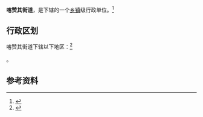 {{中国乡级行政区|65/40/02/004/000}}

'''喀赞其街道'''，是{{PRC admin/fullname|65/40/02/004/000|3}}下辖的一个[[乡镇|乡镇]]级行政单位。<ref>{{PRC admin/ref sgc|{{PRC admin/parent|65/40/02/004/000}}}}</ref>

== 行政区划 ==

喀赞其街道下辖以下地区：<ref>{{PRC admin/ref sgc|65/40/02/004/000}}</ref>

{{PRC admin/children|65/40/02/004/000}}。

== 参考资料 ==

{{reflist}}

{{行政区划小作品}}
{{PRC admin/navcat|65/40/02/004/000}}